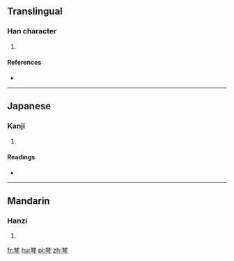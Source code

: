 ==Translingual==

===Han character===
{{Han char|rn=75|rad=木|as=08|sn=12|four=44207|canj=DDOIN|ids=⿱林今}}

# {{defn|Han|sort=木08}}

====References====
* {{Han ref|kx=0535.080|dkj=14996|dj=0923.030|hdz=21226.050|uh=68FD|ud=26877|bh=D9C7|bd=55751}}

----

==Japanese==

===Kanji===
{{ja-kanji|grade=|rs=木08}}

# {{defn|lang=ja|sort=木08}}

====Readings====
* {{ja-readings|on=[[ちん]] (chin), [[しん]] (shin), [[りん]] (rin)|kun=}}

----

==Mandarin==

===Hanzi===
{{cmn-hanzi|pin=[[chēn]] ([[chen1]]), [[shēn]] ([[shen1]])|wg=ch'en<sup>1</sup>, shen<sup>1</sup>}}

# {{defn|lang=cmn|sort=木08}}

[[fr:棽]]
[[hu:棽]]
[[pl:棽]]
[[zh:棽]]